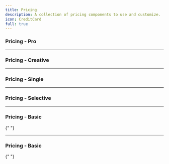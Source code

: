 ```yaml
---
title: Pricing
description: A collection of pricing components to use and customize.
icon: CreditCard
full: true
---
```


### Pricing - Pro


<Preview link="pricing/pricing-02">
  <Pricing_02 />
</Preview>

---

### Pricing - Creative


<Preview link="pricing/pricing-06">
  <Pricing_06 />
</Preview>

---

### Pricing - Single


<Preview link="pricing/pricing-01">
  <Pricing_01 />
</Preview>

---

### Pricing - Selective


<Preview link="pricing/pricing-03">
  <Pricing_03 />
</Preview>

---

### Pricing - Basic


<Preview link="pricing/pricing-05">
  <Pricing_05 />
</Preview>{" "}

---

### Pricing - Basic


<Preview link="pricing/pricing-04">
  <Pricing_04 />
</Preview>{" "}

